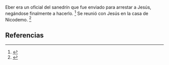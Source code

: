 Eber era un oficial del sanedrín que fue enviado para arrestar a Jesús, negándose finalmente a hacerlo. <ref name="n0">{{lib|LU|162|2|6-9}}</ref> Se reunió con Jesús en la casa de Nicodemo. <ref name="n1">{{lib|LU|164|2|1}}</ref> 

== Referencias ==

<references/>
